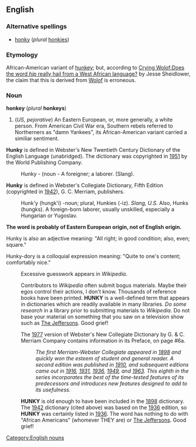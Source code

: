 ==English==
=== Alternative spellings ===
* [[honky]] (''plural'' [[honkies]])

=== Etymology ===
African-American variant of [[hunkey]]; but, according to [http://slate.msn.com/id/2110811/ Crying Wolof:Does the word ''hip'' really hail from a West African language?] by Jesse Sheidlower, the claim that this is derived from [[Wolof]] is erroneous.

=== Noun ===
'''honkey''' (''plural'' '''honkeys''')

#(''US, pejorative'') An Eastern European, or, more generally, a white person.  From American Civil War era, Southern rebels referred to Northerners as "damn Yankees", its African-American variant carried a similiar sentiment.  


'''Hunky''' is defined in Webster's New Twentieth Century Dictionary of the English Language (unabridged). The dictionary was copyrighted in [[1951]] by the World Publishing Company. 

:Hunky - (noun -  A foreigner; a laborer. (Slang).  

'''Hunky''' is defined in Webster's Collegiate Dictionary, Fifth Edition (copyrighted in [[1942]]), G. C. Merriam, publishers.  

:Hunk'y (hungk'i) -noun; plural, Hunkies (-iz). ''Slang, U.S.'' Also, Hunks (hungks). A foreign-born laborer, usually unskilled, especially a Hungarian or Yugoslav.  

'''The word is probably of Eastern European origin, not of English origin.'''  

Hunky is also an adjective meaning: "All right; in good condition; also, even; square."  

Hunky-dory is a colloquial expression meaning: "Quite to one's content; comfortably nice."  


:Excessive guesswork appears in ''Wikipedia''.  

:Contributors to ''Wikipedia'' often submit bogus materials.  Maybe their egos control their actions, I don't know.  Thousands of reference books have been printed.  '''HUNKY''' is a well-defined term that appears in dictionaries which are readily available in many libraries.  ''Do some research'' in a library prior to submitting materials to ''Wikipedia''.  Do not base your material on something that you saw on a television show such as [[The Jeffersons]].  Good grief!  

:The [[1977]] version of Webster's New Collegiate Dictionary by G. & C. Merriam Company contains information in its Preface, on page #6a.  
::''The first Merriam-Webster Collegiate appeared in [[1898]] and quickly won the esteem of student and general reader.  A second edition was published in [[1910]], and subsequent editions came out in [[1916]], [[1931]], [[1936]], [[1949]], and [[1963]].  This eighth in the series incorporates the best of the time-tested features of its predecessors and introduces new features designed to add to its usefulness.''  
:'''HUNKY''' is old enough to have been included in the [[1898]] dictionary.  The [[1942]] dictionary (cited above) was based on the [[1936]] edition, so '''HUNKY''' was certainly listed in [[1936]].  The word has nothing to do with "African Americans" (whomever THEY are) or [[The Jeffersons]].  Good grief!  



[[Category:English nouns]]
